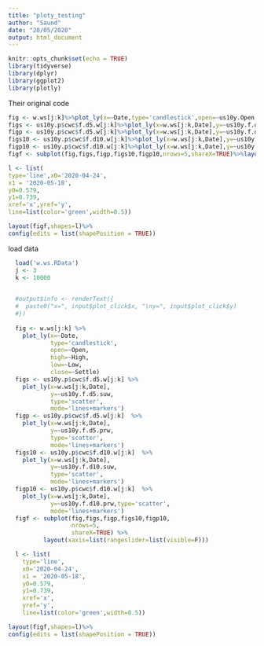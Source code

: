 ```yaml
---
title: "ploty_testing"
author: "Saund"
date: "20/05/2020"
output: html_document
---
```


```r
knitr::opts_chunk$set(echo = TRUE)
library(tidyverse)
library(dplyr)
library(ggplot2)
library(plotly)
```

Their original code
```r
fig <- w.ws[j:k]%>%plot_ly(x=~Date,type='candlestick',open=~us10y.Open,high=~us10y.High,low=~us10y.Low,close=~us10y.Settle)
figs <- us10y.p$cwc$f.d5.w[j:k]%>%plot_ly(x=w.ws[j:k,Date],y=~us10y.f.d5.suw,type='scatter',mode='lines+markers')
figp <- us10y.p$cwc$f.d5.w[j:k]%>%plot_ly(x=w.ws[j:k,Date],y=~us10y.f.d5.prw,type='scatter',mode='lines+markers')
figs10 <- us10y.p$cwc$f.d10.w[j:k]%>%plot_ly(x=w.ws[j:k,Date],y=~us10y.f.d10.suw,type='scatter',mode='lines+markers')
figp10 <- us10y.p$cwc$f.d10.w[j:k]%>%plot_ly(x=w.ws[j:k,Date],y=~us10y.f.d10.prw,type='scatter',mode='lines+markers')
figf <- subplot(fig,figs,figp,figs10,figp10,nrows=5,shareX=TRUE)%>%layout(xaxis=list(rangeslider=list(visible=F)))

l <- list(
type='line',x0='2020-04-24', 
x1 = '2020-05-18',
y0=0.579,
y1=0.739,
xref='x',yref='y',
line=list(color='green',width=0.5))

layout(figf,shapes=l)%>%
config(edits = list(shapePosition = TRUE))
```


load data 
```r
  load('w.ws.RData')
  j <- 3
  k <- 10000

  
  #output$info <- renderText({
  #  paste0("x=", input$plot_click$x, "\ny=", input$plot_click$y)
  #})
  
  fig <- w.ws[j:k] %>%
    plot_ly(x=~Date,
            type='candlestick',
            open=~Open,
            high=~High,
            low=~Low,
            close=~Settle)
  figs <- us10y.p$cwc$f.d5.w[j:k] %>%
    plot_ly(x=w.ws[j:k,Date],
            y=~us10y.f.d5.suw,
            type='scatter',
            mode='lines+markers')
  figp <- us10y.p$cwc$f.d5.w[j:k]  %>%
    plot_ly(x=w.ws[j:k,Date],
            y=~us10y.f.d5.prw,
            type='scatter',
            mode='lines+markers')
  figs10 <- us10y.p$cwc$f.d10.w[j:k]  %>%
    plot_ly(x=w.ws[j:k,Date],
            y=~us10y.f.d10.suw,
            type='scatter',
            mode='lines+markers')
  figp10 <- us10y.p$cwc$f.d10.w[j:k]  %>%
    plot_ly(x=w.ws[j:k,Date],
            y=~us10y.f.d10.prw,type='scatter',
            mode='lines+markers')
  figf <- subplot(fig,figs,figp,figs10,figp10,
                  nrows=5,
                  shareX=TRUE) %>%
          layout(xaxis=list(rangeslider=list(visible=F)))

  l <- list(
    type='line',
    x0='2020-04-24', 
    x1 = '2020-05-18',
    y0=0.579,
    y1=0.739,
    xref='x',
    yref='y',
    line=list(color='green',width=0.5))

layout(figf,shapes=l)%>%
config(edits = list(shapePosition = TRUE))
```
